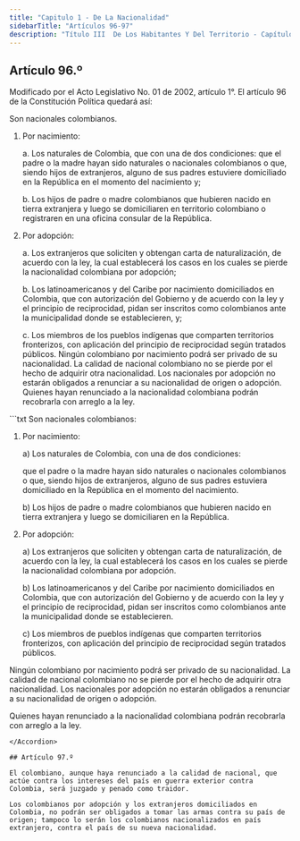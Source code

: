 ```yaml
---
title: "Capitulo 1 - De La Nacionalidad"
sidebarTitle: "Artículos 96-97"
description: "Título III  De Los Habitantes Y Del Territorio - Capítulo 1 - De La Nacionalidad"
---
```


## Artículo 96.º

<Warning>Modificado por el Acto Legislativo No. 01 de 2002, artículo 1°. El artículo 96 de la Constitución Política quedará así:</Warning>

Son nacionales colombianos.

1. Por nacimiento:

    a. Los naturales de Colombia, que con una de dos condiciones: que el padre o la madre hayan sido naturales o nacionales colombianos o que, siendo hijos de extranjeros, alguno de sus padres estuviere domiciliado en la República en el momento del nacimiento y;

    b. Los hijos de padre o madre colombianos que hubieren nacido en tierra extranjera y luego se domiciliaren en territorio colombiano o registraren en una oficina consular de la República.

2. Por adopción:

    a. Los extranjeros que soliciten y obtengan carta de naturalización, de acuerdo con la ley, la cual establecerá los casos en los cuales se pierde la nacionalidad colombiana por adopción;

    b. Los latinoamericanos y del Caribe por nacimiento domiciliados en Colombia, que con autorización del Gobierno y de acuerdo con la ley y el principio de reciprocidad, pidan ser inscritos como colombianos ante la municipalidad donde se establecieren, y;

    c. Los miembros de los pueblos indígenas que comparten territorios fronterizos, con aplicación del principio de reciprocidad según tratados públicos. Ningún colombiano por nacimiento podrá ser privado de su nacionalidad. La calidad de nacional colombiano no se pierde por el hecho de adquirir otra nacionalidad. Los nacionales por adopción no estarán obligados a renunciar a su nacionalidad de origen o adopción. Quienes hayan renunciado a la nacionalidad colombiana podrán recobrarla con arreglo a la ley.

<Accordion title="Artículo original antes de la modificación:">
```txt 
Son nacionales colombianos:

1. Por nacimiento:

    a) Los naturales de Colombia, con una de dos condiciones:

    que el padre o la madre hayan sido naturales o nacionales
    colombianos o que, siendo hijos de extranjeros, alguno de
    sus padres estuviera domiciliado en la República en el 
    momento del nacimiento.

    b) Los hijos de padre o madre colombianos que hubieren 
    nacido en tierra extranjera y luego se domiciliaren en
    la República.

2. Por adopción:

    a) Los extranjeros que soliciten y obtengan carta de
    naturalización, de acuerdo con la ley, la cual 
    establecerá los casos en los cuales se pierde la 
    nacionalidad colombiana por adopción.

    b) Los latinoamericanos y del Caribe por nacimiento
    domiciliados en Colombia, que con autorización del
    Gobierno y de acuerdo con la ley y el principio de
    reciprocidad, pidan ser inscritos como colombianos 
    ante la municipalidad donde se establecieren.

    c) Los miembros de pueblos indígenas que comparten 
    territorios fronterizos, con aplicación del principio
    de reciprocidad según tratados públicos.

Ningún colombiano por nacimiento podrá ser privado de su
nacionalidad. La calidad de nacional colombiano no se pierde
por el hecho de adquirir otra nacionalidad. Los nacionales 
por adopción no estarán obligados a renunciar a su nacionalidad
de origen o adopción.

Quienes hayan renunciado a la nacionalidad colombiana 
podrán recobrarla con arreglo a la ley.
```
</Accordion>

## Artículo 97.º

El colombiano, aunque haya renunciado a la calidad de nacional, que actúe contra los intereses del país en guerra exterior contra Colombia, será juzgado y penado como traidor.

Los colombianos por adopción y los extranjeros domiciliados en Colombia, no podrán ser obligados a tomar las armas contra su país de origen; tampoco lo serán los colombianos nacionalizados en país extranjero, contra el país de su nueva nacionalidad.
